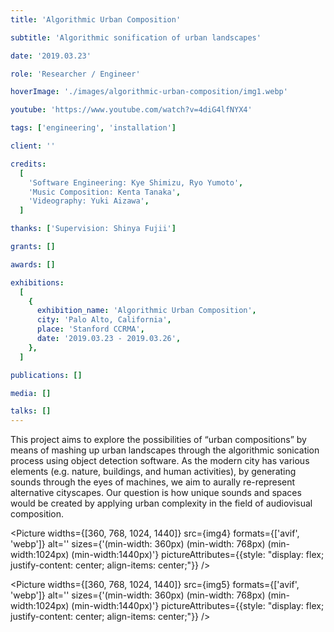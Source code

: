 ```yaml
---
title: 'Algorithmic Urban Composition'

subtitle: 'Algorithmic sonification of urban landscapes'

date: '2019.03.23'

role: 'Researcher / Engineer'

hoverImage: './images/algorithmic-urban-composition/img1.webp'

youtube: 'https://www.youtube.com/watch?v=4diG4lfNYX4'

tags: ['engineering', 'installation']

client: ''

credits:
  [
    'Software Engineering: Kye Shimizu, Ryo Yumoto',
    'Music Composition: Kenta Tanaka',
    'Videography: Yuki Aizawa',
  ]

thanks: ['Supervision: Shinya Fujii']

grants: []

awards: []

exhibitions:
  [
    {
      exhibition_name: 'Algorithmic Urban Composition',
      city: 'Palo Alto, California',
      place: 'Stanford CCRMA',
      date: '2019.03.23 - 2019.03.26',
    },
  ]

publications: []

media: []

talks: []
---
```



<TextSection>
  This project aims to explore the possibilities of “urban compositions” by means of mashing up
  urban landscapes through the algorithmic sonication process using object detection software.
  As the modern city has various elements (e.g. nature, buildings, and human activities), by generating
  sounds through the eyes of machines, we aim to aurally re-represent alternative cityscapes. Our
  question is how unique sounds and spaces would be created by applying urban complexity in the
  field of audiovisual composition.
</TextSection>
<Spacer size={32} />
<div className="flex flex-col gap-4 flex-wrap">

<Picture widths={[360, 768, 1024, 1440]} src={img4} formats={['avif', 'webp']} alt='' sizes={'(min-width: 360px) (min-width: 768px) (min-width:1024px)  (min-width:1440px)'}
    pictureAttributes={{style: "display: flex; justify-content: center; align-items: center;"}} />
<div className="flex md:flex-row flex-col gap-4 flex-wrap">
<Picture widths={[360, 768, 1024, 1440]} src={img3} formats={['avif', 'webp']} alt='' sizes={'(min-width: 360px) (min-width: 768px) (min-width:1024px)  (min-width:1440px)'}
    pictureAttributes={{style: "display: flex; justify-content: center; align-items: center;"}} />

<Picture widths={[360, 768, 1024, 1440]} src={img5} formats={['avif', 'webp']} alt='' sizes={'(min-width: 360px) (min-width: 768px) (min-width:1024px)  (min-width:1440px)'}
    pictureAttributes={{style: "display: flex; justify-content: center; align-items: center;"}} />
</div>

</div>
<TextSection>

</TextSection>
